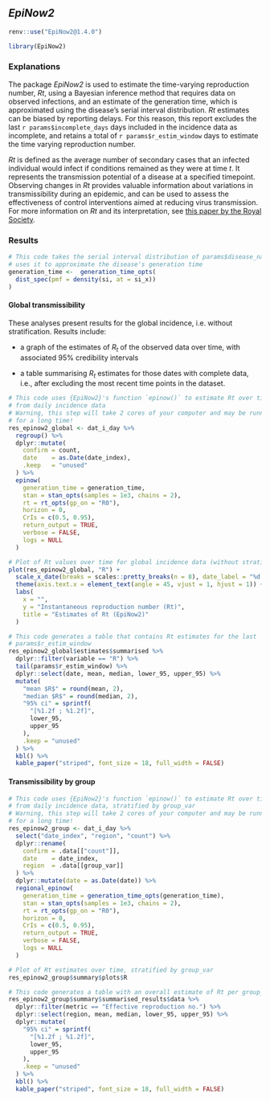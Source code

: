 ## _EpiNow2_ 

```r
renv::use("EpiNow2@1.4.0")
```

```r
library(EpiNow2)
```

### Explanations

The package *EpiNow2* is used to estimate the time-varying reproduction number, $Rt$, using a Bayesian inference method that requires data on observed infections, and an estimate of the generation time, which is approximated using the disease's serial interval distribution. $Rt$ estimates can be biased by reporting delays. For this reason, this report excludes the last `r params$incomplete_days` days included in the incidence data as incomplete,
and retains a total of `r params$r_estim_window` days to estimate the time varying reproduction number.

$Rt$ is defined as the average number of secondary cases that an infected individual would infect if
conditions remained as they were at time _t_. It represents the transmission potential of a disease at a specified timepoint. Observing changes in $Rt$ provides valuable information about variations in transmissibility during an epidemic, and can be used to assess the effectiveness of control interventions aimed at reducing virus transmission. 
For more information on *Rt* and its interpretation, see [this paper by the Royal Society](https://royalsociety.org/-/media/policy/projects/set-c/set-covid-19-R-estimates.pdf).

### Results

```r
# This code takes the serial interval distribution of params$disease_name and
# uses it to approximate the disease's generation time
generation_time <-  generation_time_opts(
  dist_spec(pmf = density(si, at = si_x))
)
```

#### Global transmissibility

These analyses present results for the global incidence, i.e. without
stratification. Results include:
 
* a graph of the estimates of $R_t$ of the observed data over time, with
associated 95% credibility intervals
  
* a table summarising $R_t$ estimates for those dates with complete data, i.e., 
after excluding the most recent time points in the dataset.

```r
# This code uses {EpiNow2}'s function `epinow()` to estimate Rt over time
# from daily incidence data
# Warning, this step will take 2 cores of your computer and may be running
# for a long time!
res_epinow2_global <- dat_i_day %>%
  regroup() %>%
  dplyr::mutate(
    confirm = count,
    date    = as.Date(date_index),
    .keep   = "unused"
  ) %>%
  epinow(
    generation_time = generation_time,
    stan = stan_opts(samples = 1e3, chains = 2),
    rt = rt_opts(gp_on = "R0"),
    horizon = 0,
    CrIs = c(0.5, 0.95),
    return_output = TRUE,
    verbose = FALSE,
    logs = NULL
  )
```

```r
# Plot of Rt values over time for global incidence data (without stratification)
plot(res_epinow2_global, "R") +
  scale_x_date(breaks = scales::pretty_breaks(n = 8), date_label = "%d %b %Y") +
  theme(axis.text.x = element_text(angle = 45, vjust = 1, hjust = 1)) +
  labs(
    x = "",
    y = "Instantaneous reproduction number (Rt)",
    title = "Estimates of Rt (EpiNow2)"
  )
```

```r
# This code generates a table that contains Rt estimates for the last
# params$r_estim_window
res_epinow2_global$estimates$summarised %>%
  dplyr::filter(variable == "R") %>%
  tail(params$r_estim_window) %>%
  dplyr::select(date, mean, median, lower_95, upper_95) %>%
  mutate(
    "mean $R$" = round(mean, 2),
    "median $R$" = round(median, 2),
    "95% ci" = sprintf(
      "[%1.2f ; %1.2f]",
      lower_95,
      upper_95
    ),
    .keep = "unused"
  ) %>%
  kbl() %>%
  kable_paper("striped", font_size = 18, full_width = FALSE)
```

#### Transmissibility by group

```r
# This code uses {EpiNow2}'s function `epinow()` to estimate Rt over time
# from daily incidence data, stratified by group_var
# Warning, this step will take 2 cores of your computer and may be running
# for a long time!
res_epinow2_group <- dat_i_day %>%
  select("date_index", "region", "count") %>%
  dplyr::rename(
    confirm = .data[["count"]],
    date    = date_index,
    region  = .data[[group_var]]
  ) %>%
  dplyr::mutate(date = as.Date(date)) %>%
  regional_epinow(
    generation_time = generation_time_opts(generation_time),
    stan = stan_opts(samples = 1e3, chains = 2),
    rt = rt_opts(gp_on = "R0"),
    horizon = 0,
    CrIs = c(0.5, 0.95),
    return_output = TRUE,
    verbose = FALSE,
    logs = NULL
  )
```

```r
# Plot of Rt estimates over time, stratified by group_var
res_epinow2_group$summary$plots$R
```

```r
# This code generates a table with an overall estimate of Rt per group_var
res_epinow2_group$summary$summarised_results$data %>%
  dplyr::filter(metric == "Effective reproduction no.") %>%
  dplyr::select(region, mean, median, lower_95, upper_95) %>%
  dplyr::mutate(
    "95% ci" = sprintf(
      "[%1.2f ; %1.2f]",
      lower_95,
      upper_95
    ),
    .keep = "unused"
  ) %>%
  kbl() %>%
  kable_paper("striped", font_size = 18, full_width = FALSE)
```
